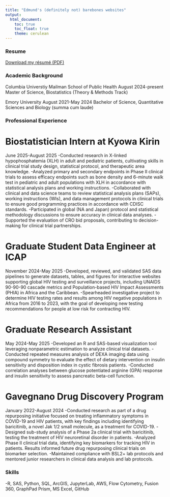 ```yaml
---
title: "Edmund's (definitely not) barebones websites"
output: 
  html_document:
    toc: true
    toc_float: true
    theme: cerulean
---
```


### Resume

[Download my résumé (PDF)](https://github.com/EdmundWong101/p8105_ecw2178.github.io/blob/main/files/Edmund_Wong_2025_Resume.pdf)

### Academic Background

Columbia Universtiy Mailman School of Public Health
August 2024-present
Master of Science, Biostatistics (Theory & Methods Track)

Emory University
August 2021-May 2024
Bachelor of Science, Quantitative Sciences and Biology (summa cum laude)

### Professional Experience

# Biostatistician Intern at Kyowa Kirin 
June 2025-August 2025
-Conducted research in X-linked hypophosphatemia (XLH) in adult and pediatric patients, cultivating skills in clinical trial study design, statistical protocol, and therapeutic area knowledge.
-Analyzed primary and secondary endpoints in Phase II clinical trials to assess efficacy endpoints such as bone density and 6-minute walk test in pediatric and adult populations with XLH in accordance with statistical analysis plans and working instructions. 
-Collaborated with clinical and data science teams to review statistical analysis plans (SAPs), working instructions (WIs), and data management protocols in clinical trials to ensure good programming practices in accordance with CDISC standards. 
-Participated in global (NA and Japan) protocol and statistical methodology discussions to ensure accuracy in clinical data analyses. 
-Supported the evaluation of CRO bid proposals, contributing to decision-making for clinical trial partnerships.

# Graduate Student Data Engineer at ICAP
November 2024-May 2025
-Developed, reviewed, and validated SAS data pipelines to generate datasets, tables, and figures for interactive websites supporting global HIV testing and surveillance projects, including UNAIDS 90-90-90 cascade metrics and Population-based HIV Impact Assessments (PHIA) in Africa and the Caribbean.
-Spearheaded investigative project to determine HIV testing rates and results among HIV negative populations in Africa from 2016 to 2023, with the goal of developing new testing recommendations for people at low risk for contracting HIV.

# Graduate Research Assistant
May 2024-May 2025
-Developed an R and SAS-based visualization tool leveraging nonparametric estimation to analyze clinical trial datasets. 
-Conducted repeated measures analysis of DEXA imaging data using compound symmetry to evaluate the effect of dietary intervention on insulin sensitivity and disposition index in cystic fibrosis patients. 
-Conducted correlation analyses between glucose potentiated arginine (GPA) response and insulin sensitivity to assess pancreatic beta-cell function.

# Gavegnano Drug Discovery Program
January 2022-August 2024
-Conducted research as part of a drug repurposing initiative focused on treating inflammatory symptoms in COVID-19 and HIV patients, with key findings including identifying baricitinib, a novel Jak 1/2 small molecule, as a treatment for COVID-19.
-Designed sub-study analysis of a Phase 2a clinical trial with baricitinib, testing the treatment of HIV neuroretinal disorder in patients.
-Analyzed Phase II clinical trial data, identifying key biomarkers for tracking HIV in patients. Results informed future drug repurposing clinical trials on biomarker selection.
-Maintained compliance with BSL2+ lab protocols and mentored junior researchers in clinical data analysis and lab protocols.


### Skills
-R, SAS, Python, SQL, ArcGIS, JupyterLab, AWS, Flow Cytometry, Fusion 360, GraphPad Prism, MS Excel, GitHub

